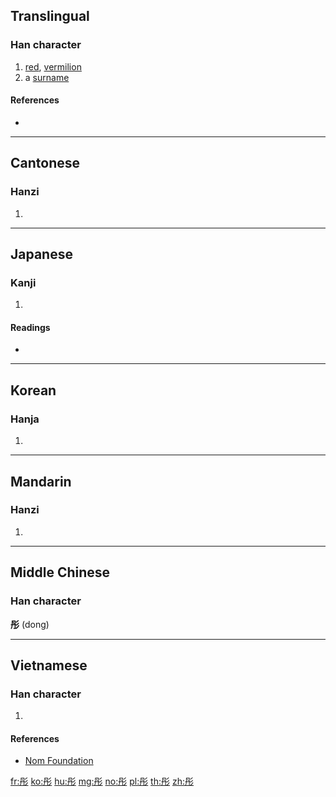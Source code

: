 ==Translingual==

===Han character===
{{Han char|rn=59|rad=彡|as=04|sn=7|four=72422|canj=BYHHH|ids=⿰丹彡}}

# [[red]], [[vermilion]]
# a [[surname]]

====References====
* {{Han ref|kx=0363.080|dkj=09972|dj=0682.030|hdz=20853.020|uh=5F64|ud=24420|bh=A7CD|bd=42957}}

----

==Cantonese==

===Hanzi===
{{yue-hanzi|jyut=[[tung4]]|y=tung4}}

# {{defn|lang=yue|sort=彡04}}

----

==Japanese==

===Kanji===
{{ja-kanji|grade=|rs=彡04}}

# {{defn|lang=ja|sort=彡04}}

====Readings====
* {{ja-readings|on=[[とう]] (tō), [[ず]] (zu)|kun=[[あかい]] (akai)}}

----

==Korean==

===Hanja===
{{ko-hanja|hangeul=[[동]]|eumhun=|rv=dong|mr=tong|y=tong}}

# {{defn|lang=ko|sort=彡04}}

----

==Mandarin==

===Hanzi===
{{cmn-hanzi|pin=[[tóng]] ([[tong2]])|wg=t'ung<sup>2</sup>}}

# {{defn|lang=cmn|sort=彡04}}

----

==Middle Chinese==

===Han character===
'''彤''' (dong)

----

==Vietnamese==

===Han character===
{{vi-readings|rs=彡04|hanviet=đồng}}

# {{defn|lang=vi|sort=彡04}}

====References====
* [http://nomfoundation.org/common/nom_details.php?codepoint=5f64 Nom Foundation]

[[fr:彤]]
[[ko:彤]]
[[hu:彤]]
[[mg:彤]]
[[no:彤]]
[[pl:彤]]
[[th:彤]]
[[zh:彤]]